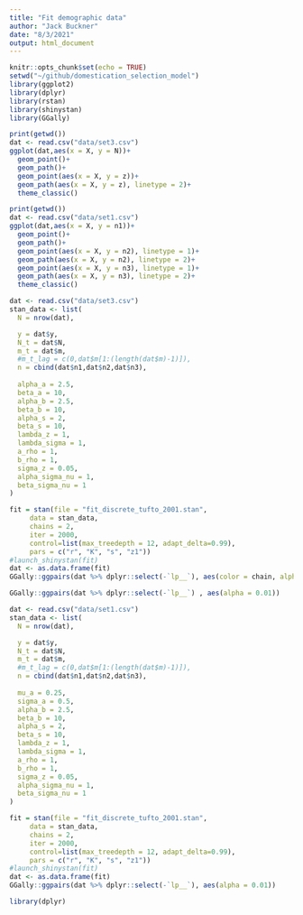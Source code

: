 ```yaml
---
title: "Fit demographic data"
author: "Jack Buckner"
date: "8/3/2021"
output: html_document
---
```


```r
knitr::opts_chunk$set(echo = TRUE)
setwd("~/github/domestication_selection_model")
library(ggplot2)
library(dplyr)
library(rstan)
library(shinystan)
library(GGally)
```



```r
print(getwd())
dat <- read.csv("data/set3.csv")
ggplot(dat,aes(x = X, y = N))+
  geom_point()+
  geom_path()+
  geom_point(aes(x = X, y = z))+
  geom_path(aes(x = X, y = z), linetype = 2)+
  theme_classic()
```



```r
print(getwd())
dat <- read.csv("data/set1.csv")
ggplot(dat,aes(x = X, y = n1))+
  geom_point()+
  geom_path()+
  geom_point(aes(x = X, y = n2), linetype = 1)+
  geom_path(aes(x = X, y = n2), linetype = 2)+
  geom_point(aes(x = X, y = n3), linetype = 1)+
  geom_path(aes(x = X, y = n3), linetype = 2)+
  theme_classic()
```




```r
dat <- read.csv("data/set3.csv")
stan_data <- list(
  N = nrow(dat),

  y = dat$y,
  N_t = dat$N,
  m_t = dat$m,
  #m_t_lag = c(0,dat$m[1:(length(dat$m)-1)]),
  n = cbind(dat$n1,dat$n2,dat$n3),
  
  alpha_a = 2.5,
  beta_a = 10,
  alpha_b = 2.5,
  beta_b = 10,
  alpha_s = 2,
  beta_s = 10,
  lambda_z = 1,
  lambda_sigma = 1,
  a_rho = 1,
  b_rho = 1,
  sigma_z = 0.05,
  alpha_sigma_nu = 1,
  beta_sigma_nu = 1
)

fit = stan(file = "fit_discrete_tufto_2001.stan",
     data = stan_data, 
     chains = 2,
     iter = 2000,
     control=list(max_treedepth = 12, adapt_delta=0.99),
     pars = c("r", "K", "s", "z1"))
#launch_shinystan(fit)
dat <- as.data.frame(fit)
GGally::ggpairs(dat %>% dplyr::select(-`lp__`), aes(color = chain, alpha = 0.01))
```

```r
GGally::ggpairs(dat %>% dplyr::select(-`lp__`) , aes(alpha = 0.01))
```

```r
dat <- read.csv("data/set1.csv")
stan_data <- list(
  N = nrow(dat),

  y = dat$y,
  N_t = dat$N,
  m_t = dat$m,
  #m_t_lag = c(0,dat$m[1:(length(dat$m)-1)]),
  n = cbind(dat$n1,dat$n2,dat$n3),
  
  mu_a = 0.25,
  sigma_a = 0.5,
  alpha_b = 2.5,
  beta_b = 10,
  alpha_s = 2,
  beta_s = 10,
  lambda_z = 1,
  lambda_sigma = 1,
  a_rho = 1,
  b_rho = 1,
  sigma_z = 0.05,
  alpha_sigma_nu = 1,
  beta_sigma_nu = 1
)

fit = stan(file = "fit_discrete_tufto_2001.stan",
     data = stan_data, 
     chains = 2,
     iter = 2000,
     control=list(max_treedepth = 12, adapt_delta=0.99),
     pars = c("r", "K", "s", "z1"))
#launch_shinystan(fit)
dat <- as.data.frame(fit)
GGally::ggpairs(dat %>% dplyr::select(-`lp__`), aes(alpha = 0.01))
```


```r
library(dplyr)

```





